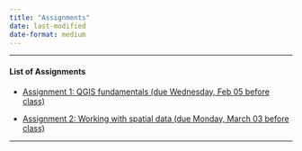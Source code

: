 ```yaml
---
title: "Assignments"
date: last-modified
date-format: medium
---
```


------------------------------------------------------------------------

#### List of Assignments

-   [Assignment 1: QGIS fundamentals (due Wednesday, Feb 05 before class)](./assignments/assignment1.html)

-   [Assignment 2: Working with spatial data (due Monday, March 03 before class)](./assignments/assignment2.qmd)

------------------------------------------------------------------------
